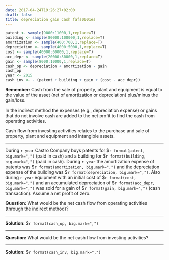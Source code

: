 ```yaml
---
date: 2017-04-24T19:26:27+02:00
draft: false
title: depreciation gain cash fafs0001es
---
```


```r
patent <- sample(9000:11000,1,replace=T) 
building <- sample(80000:100000,1,replace=T) 
amortization <- sample(400:700,1,replace=T) 
depreciation <- sample(4000:5000,1,replace=T)
cost <- sample(40000:60000,1,replace=T) 
acc_depr <- sample(20000:30000,1,replace=T) 
gain <- sample(8000:10000,1,replace=T) 
cash_op <- depreciation + amortization - gain
cash_op
year <- 2015
cash_inv <- - (patent + building + gain + (cost - acc_depr))
```


**Remember:**
Cash from the sale of property, plant and equipment is equal to the value of the asset (net of amortization or depreciation) plus/minus the gain/loss. 

In the indirect method the expenses (e.g., depreciation expense) or gains that do not involve cash are added to the net profit to find the cash from operating activities.

Cash flow from investing activities relates to the purchase and sale of property, plant and equipment and intangible assets.

***

During `r year` Castro Company buys patents for $`r format(patent, big.mark=",")` (paid in cash) and a building for $`r format(building, big.mark=",")` (paid in cash). During `r year` the amortization expense of patents was $`r format(amortization, big.mark=",")` and the depreciation expense of the building was $`r format(depreciation, big.mark=",")`. Also during `r year` equipment with an initial cost of $`r format(cost, big.mark=",")` and an accumulated depreciation of $`r format(acc_depr, big.mark=",")` was sold for a gain of $`r format(gain, big.mark=",")` (cash transaction). Assume a net profit of zero. 

**Question:**
What would be the net cash flow from operating activities (through the indirect method)? 

***

**Solution:** $`r format(cash_op, big.mark=",")`

***

**Question:**
What would be the net cash flow from investing activities?

***

**Solution:** $`r format(cash_inv, big.mark=",")`
